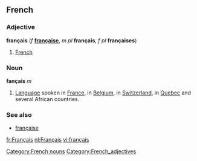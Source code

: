 ==French==
===Adjective===
'''français''' (''f'' '''[[française]]''', ''m pl'' '''français''', ''f pl'' '''françaises''')

#[[French]]

===Noun===
'''fançais''' ''m'' 

#[[Language]] spoken in [[France]], in [[Belgium]], in [[Switzerland]], in [[Quebec]] and several African countries.

===See also===
*[[française]]

[[fr:Français]]
[[nl:Français]]
[[vi:français]]

[[Category:French nouns]]
[[Category:French_adjectives]]